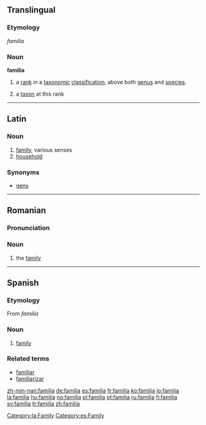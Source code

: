 ==Translingual==

===Etymology===
{{L.}} ''familia''

===Noun===
'''familia'''

# {{botany}} a [[rank]] in a [[taxonomic]] [[classification]], above both [[genus]] and [[species]].
# {{botany}} a [[taxon]] at this rank

----

==Latin==

===Noun===
{{la-noun|familia|familiae|familiae|f|first}}

# [[family]], various senses
# [[household]]

===Synonyms===
*[[gens]]

[[Category:la:Family]]

----

==Romanian==

===Pronunciation===
{{IPA|[fa'mi.li.a]|lang=ro}}

===Noun===
{{ro-noun-def|f|na|familie}}

# the [[family]]

----

==Spanish==

===Etymology===
From {{L.}} ''familia''

===Noun===
{{es-noun-f}}

# [[family]]

===Related terms===
*[[familiar]]
*[[familiarizar]]

[[Category:es:Family]]

[[zh-min-nan:familia]]
[[de:familia]]
[[es:familia]]
[[fr:familia]]
[[ko:familia]]
[[io:familia]]
[[la:familia]]
[[hu:familia]]
[[no:familia]]
[[pl:familia]]
[[pt:familia]]
[[ru:familia]]
[[fi:familia]]
[[sv:familia]]
[[tr:familia]]
[[zh:familia]]